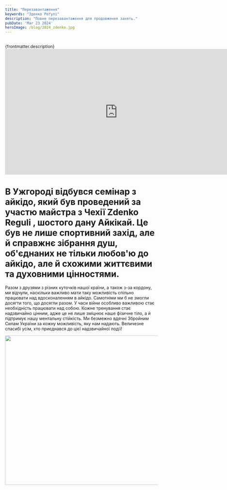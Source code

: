 ```yaml
---
title: "Перезавантаження"
keywords: "Зденко Реґулі"
description: "Повне перезавантаження для продовження занять."
pubDate: 'Mar 23 2024'
heroImage: /blog/2024_zdenko.jpg
---
```

<br/>
{frontmatter.description}
<br/>
<iframe width="740" height="415" src="https://www.youtube.com/embed/31BwFXU5Kcs" frameborder="0" allowfullscreen></iframe>

# В Ужгороді відбувся семінар з айкідо, який був проведений за участю майстра з Чехії Zdenko Reguli , шостого дану  Айкікай. Це був не лише спортивний захід, але й справжнє зібрання душ, об'єднаних не тільки любов'ю до айкідо, але й схожими життєвими та духовними цінностями.
Разом з друзями з різних куточків нашої країни, а також з-за кордону, ми відчули, наскільки важливо мати таку можливість спільно працювати над вдосконаленням в айкідо. Самотніми ми б не змогли досягти того, що досягли разом.
У часи війни особливо важливою стає необхідність працювати над собою. Кожне тренування стає надзвичайно цінним, адже це не лише зміцнює наше фізичне тіло, а й підтримує нашу ментальну стійкість. Ми безмежно вдячні Збройним Силам України за кожну можливість, яку нам надають.
Величезне спасибі усім, хто приєднався до цієї надзвичайної події!

<img class="centered" src="/blog/2024_zdenko_1.jpg" width="741" height="493" alt="" title=""/>
<br/>



